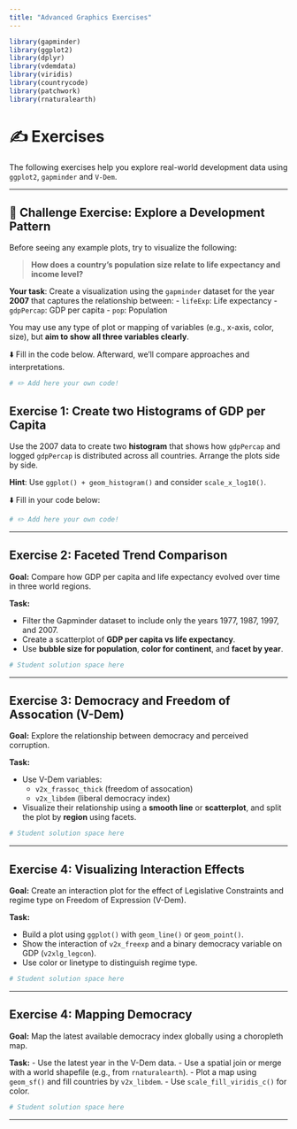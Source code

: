 ```yaml
---
title: "Advanced Graphics Exercises"
---
```


```r

library(gapminder)
library(ggplot2)
library(dplyr)
library(vdemdata)
library(viridis)
library(countrycode)
library(patchwork)
library(rnaturalearth)

```

# ✍️  Exercises

The following exercises help you explore real-world development data using `ggplot2`, `gapminder` and `V-Dem`.

------------------------------------------------------------------------

## 🧠 Challenge Exercise: Explore a Development Pattern

Before seeing any example plots, try to visualize the following:

> **How does a country's population size relate to life expectancy and income level?**

**Your task**: Create a visualization using the `gapminder` dataset for the year **2007** that captures the relationship between: - `lifeExp`: Life expectancy - `gdpPercap`: GDP per capita - `pop`: Population

You may use any type of plot or mapping of variables (e.g., x-axis, color, size), but **aim to show all three variables clearly**.

⬇️ Fill in the code below. Afterward, we'll compare approaches and interpretations.

```r
# ✏️ Add here your own code!

```

##  Exercise 1: Create two Histograms of GDP per Capita 

Use the 2007 data to create two **histogram** that shows how `gdpPercap` and logged `gdpPercap` is distributed across all countries.
Arrange the plots side by side. 


**Hint**: Use `ggplot() + geom_histogram()` and consider `scale_x_log10()`.

⬇️ Fill in your code below:

```r
# ✏️ Add here your own code!

```


------------------------------------------------------------------------



## Exercise 2: Faceted Trend Comparison

**Goal:** Compare how GDP per capita and life expectancy evolved over time in three world regions.

**Task:**

- Filter the Gapminder dataset to include only the years 1977, 1987, 1997, and 2007.
- Create a scatterplot of **GDP per capita vs life expectancy**.
- Use **bubble size for population**, **color for continent**, and **facet by year**.

```r
# Student solution space here


```

---

##  Exercise 3: Democracy and Freedom of Assocation (V-Dem)

**Goal:** Explore the relationship between democracy and perceived corruption.

**Task:**

- Use V-Dem variables:
  - `v2x_frassoc_thick` (freedom of assocation)
  - `v2x_libdem` (liberal democracy index)
- Visualize their relationship using a **smooth line** or **scatterplot**, and split the plot by **region** using facets.

```r
# Student solution space here

```

---

## Exercise 4: Visualizing Interaction Effects

**Goal:** Create an interaction plot for the effect of Legislative Constraints and regime type on Freedom of Expression (V-Dem).

**Task:**

- Build a plot using `ggplot()` with `geom_line()` or `geom_point()`.
- Show the interaction of `v2x_freexp` and a binary democracy variable on GDP (`v2xlg_legcon`).
- Use color or linetype to distinguish regime type.

```r
# Student solution space here

```

---

## Exercise 4: Mapping Democracy

**Goal:** Map the latest available democracy index globally using a choropleth map.

**Task:**
- Use the latest year in the V-Dem data.
- Use a spatial join or merge with a world shapefile (e.g., from `rnaturalearth`).
- Plot a map using `geom_sf()` and fill countries by `v2x_libdem`.
- Use `scale_fill_viridis_c()` for color.

```r
# Student solution space here


```

---


